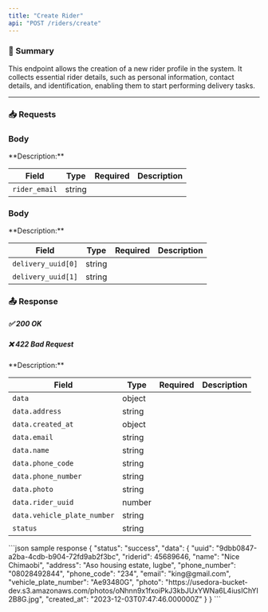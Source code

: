 ```yaml
---
title: "Create Rider"
api: "POST /riders/create"
---
```



### 📝 Summary

This endpoint allows the creation of a new rider profile in the system. It collects essential rider details, such as personal information, contact details, and identification, enabling them to start performing delivery tasks.

---



### 📥 Requests
### Body
<Expandable>
**Description:** 

| **Field**   | **Type** | **Required** | **Description**          |
|-------------|----------|-------------:|---------------------------|
| `rider_email`   | string   |        |          |

</Expandable>

### Body
<Expandable>
**Description:** 

| **Field**   | **Type** | **Required** | **Description**          |
|-------------|----------|-------------:|---------------------------|
| `delivery_uuid[0]`   | string   |        |          |
|`delivery_uuid[1]`| string     |    |       |           |           |
</Expandable>


### 📤 Response

##### ✅ 200 OK
##### ❌ 422 Bad Request

<Expandable>
**Description:** 

| **Field**   | **Type** | **Required** | **Description**          |
|-------------|----------|-------------:|---------------------------|
| `data`   | object   |        |           |
| `data.address`      | string   |        |                  |
| `data.created_at` | object   |        |  |
| `data.email`    | string   |        |      |
| `data.name` |   string |   |    |
| `data.phone_code`  |   string  |   |    |
| `data.phone_number`    |   string   |   |    |
| `data.photo` |   string  |   |    |
| `data.rider_uuid`   |   number  |   |
| `data.vehicle_plate_number` |   string  |   |    |
| `status`  |   string| |   |   |
</Expandable>

<ResponseExample>
    ```json sample response
    {
    "status": "success",
    "data": {
        "uuid": "9dbb0847-a2ba-4cdb-b904-72fd9ab2f3bc",
        "riderid": 45689646,
        "name": "Nice Chimaobi",
        "address": "Aso housing estate, lugbe",
        "phone_number": "08028492844",
        "phone_code": "234",
        "email": "king@gmail.com",
        "vehicle_plate_number": "Ae93480G",
        "photo": "https://usedora-bucket-dev.s3.amazonaws.com/photos/oNhnn9x1fxoiPkJ3kbJUxYWNa6L4iusIChYI2B8G.jpg",
        "created_at": "2023-12-03T07:47:46.000000Z"
    }
}
    ```
</ResponseExample>


